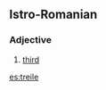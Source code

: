 ==Istro-Romanian==

===Adjective===
{{head|ruo|adjective|g=m|feminine|treia}}

# {{ordinal|lang=ruo}} [[third]]

[[es:treile]]